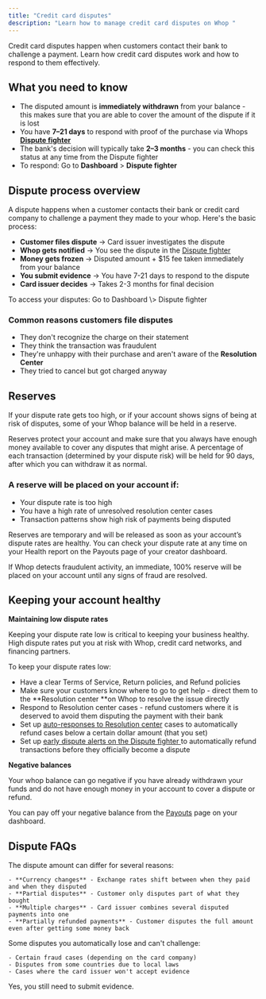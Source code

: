 ```yaml
---
title: "Credit card disputes"
description: "Learn how to manage credit card disputes on Whop "
---
```


Credit card disputes happen when customers contact their bank to challenge a payment. Learn how credit card disputes work and how to respond to them effectively.

## What you need to know

- The disputed amount is **immediately withdrawn** from your balance - this makes sure that you are able to cover the amount of the dispute if it is lost
- You have **7–21 days** to respond with proof of the purchase via Whops [**Dispute fighter**](/apps/docs/payments/dispute-fighter)
- The bank's decision will typically take **2–3 months** - you can check this status at any time from the Dispute fighter
- To respond: Go to **Dashboard** \> **Dispute fighter**

## Dispute process overview

A dispute happens when a customer contacts their bank or credit card company to challenge a payment they made to your whop. Here's the basic process:

- **Customer files dispute** → Card issuer investigates the dispute
- **Whop gets notified** → You see the dispute in the [Dispute fighter](https://whop.com/dashboard/disputes/)
- **Money gets frozen** → Disputed amount \+ \$15 fee taken immediately from your balance
- **You submit evidence** → You have 7-21 days to respond to the dispute
- **Card issuer decides** → Takes 2-3 months for final decision

<Tip>
  To access your disputes: Go to Dashboard \> Dispute fighter
</Tip>

### Common reasons customers file disputes

- They don't recognize the charge on their statement
- They think the transaction was fraudulent
- They're unhappy with their purchase and aren't aware of the **Resolution Center**
- They tried to cancel but got charged anyway

## Reserves

If your dispute rate gets too high, or if your account shows signs of being at risk of disputes, some of your Whop balance will be held in a reserve.

Reserves protect your account and make sure that you always have enough money available to cover any disputes that might arise. A percentage of each transaction (determined by your dispute risk) will be held for 90 days, after which you can withdraw it as normal. 

### A reserve will be placed on your account if:

- Your dispute rate is too high 
- You have a high rate of unresolved resolution center cases      
- Transaction patterns show high risk of payments being disputed 

Reserves are temporary and will be released as soon as your account’s dispute rates are healthy. You can check your dispute rate at any time on your Health report on the Payouts page of your creator dashboard. 

If Whop detects fraudulent activity, an immediate, 100% reserve will be placed on your account until any signs of fraud are resolved.

## Keeping your account healthy 

**Maintaining low dispute rates**

Keeping your dispute rate low is critical to keeping your business healthy. High dispute rates put you at risk with Whop, credit card networks, and financing partners.  

To keep your dispute rates low:

- Have a clear Terms of Service, Return policies, and Refund policies
- Make sure your customers know where to go to get help - direct them to the **Resolution center **on Whop to resolve the issue directly
- Respond to Resolution center cases - refund customers where it is deserved to avoid them disputing the payment with their bank
- Set up [auto-responses to Resolution center](https://whop.com/dashboard/resolution-center/) cases to automatically refund cases below a certain dollar amount (that you set)
- Set up [early dispute alerts on the Dispute fighter ](https://whop.com/dashboard/disputes/)to automatically refund transactions before they officially become a dispute     

**Negative balances**

Your whop balance can go negative if you have already withdrawn your funds and do not have enough money in your account to cover a dispute or refund.  

You can pay off your negative balance from the [Payouts](https://whop.com/dashboard/payouts/) page on your dashboard.

## Dispute FAQs

<AccordionGroup>
  <Accordion title="Why is the dispute amount different from what the customer originally paid?">
    The dispute amount can differ for several reasons:

    - **Currency changes** - Exchange rates shift between when they paid and when they disputed
    - **Partial disputes** - Customer only disputes part of what they bought
    - **Multiple charges** - Card issuer combines several disputed payments into one
    - **Partially refunded payments** - Customer disputes the full amount even after getting some money back
  </Accordion>
  <Accordion title="Why can't I respond to a dispute?">
    Some disputes you automatically lose and can't challenge:

    - Certain fraud cases (depending on the card company)
    - Disputes from some countries due to local laws
    - Cases where the card issuer won't accept evidence
  </Accordion>
  <Accordion title="Do I need to submit evidence if the customer cancels their dispute?">
    Yes, you still need to submit evidence.
  </Accordion>
</AccordionGroup>